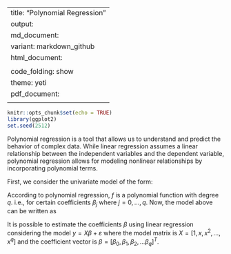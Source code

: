 
---
title: "Polynomial Regression"
output:
  md_document:
    variant: markdown_github
  html_document:
    <!-- toc: yes -->
    code_folding: show
    theme: yeti
  pdf_document:
    <!-- toc: yes -->
---

```r
knitr::opts_chunk$set(echo = TRUE)
library(ggplot2)
set.seed(2512)
```



Polynomial regression is a tool that allows us to understand and predict the behavior of complex data. While linear regression assumes a linear relationship between the independent variables and the dependent variable, polynomial regression allows for modeling nonlinear relationships by incorporating polynomial terms.

First, we consider the univariate model of the form:
\begin{equation}
y_i = f(x_i) + \varepsilon_i \quad i = 1, \dotsc, n,
\end{equation}


According to polynomial regression, $f$ is a polynomial function with degree $q$. i.e.,
\begin{equation*}
f(x) = \beta_0 + \beta_1 x + \beta_2 x^2 + \dots + \beta_q x^q
\end{equation*}
for certain coefficients $\beta_j$ where $j=0, \dotsc, q$. Now, the model above 
can be written as
\begin{equation*}
y_i = \beta_0 + \beta_1 x_i + \beta_2 x_i^2 + \dots + \beta_q x_i^q + \varepsilon_i \quad i = 1, \dotsc, n.
\end{equation*}

It is possible to estimate the coefficients $\beta$ using linear regression considering the model $y = X\beta + \varepsilon$ where the model matrix is $X = [1, x, x^2, \dotsc, x^q]$ and the coefficient vector is $\beta = [\beta_0, \beta_1, \beta_2, \dotsc \beta_q]^T$.

